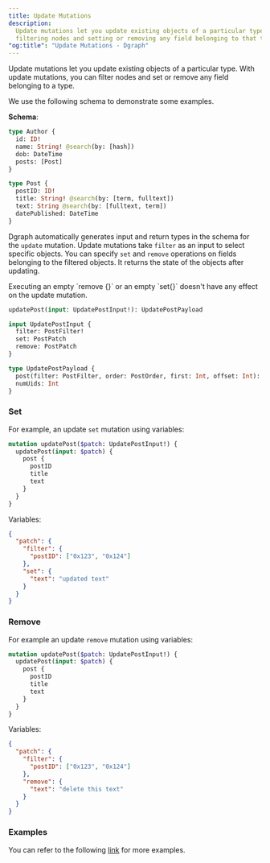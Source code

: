```yaml
---
title: Update Mutations
description:
  Update mutations let you update existing objects of a particular type, by
  filtering nodes and setting or removing any field belonging to that type.
"og:title": "Update Mutations - Dgraph"
---
```



<DgraphWIP />

Update mutations let you update existing objects of a particular type. With
update mutations, you can filter nodes and set or remove any field belonging to
a type.

We use the following schema to demonstrate some examples.

**Schema**:

```graphql
type Author {
  id: ID!
  name: String! @search(by: [hash])
  dob: DateTime
  posts: [Post]
}

type Post {
  postID: ID!
  title: String! @search(by: [term, fulltext])
  text: String @search(by: [fulltext, term])
  datePublished: DateTime
}
```

Dgraph automatically generates input and return types in the schema for the
`update` mutation. Update mutations take `filter` as an input to select specific
objects. You can specify `set` and `remove` operations on fields belonging to
the filtered objects. It returns the state of the objects after updating.

<Note>
  Executing an empty `remove {}` or an empty `set{}` doesn't have any effect on
  the update mutation.
</Note>

```graphql
updatePost(input: UpdatePostInput!): UpdatePostPayload

input UpdatePostInput {
  filter: PostFilter!
  set: PostPatch
  remove: PostPatch
}

type UpdatePostPayload {
  post(filter: PostFilter, order: PostOrder, first: Int, offset: Int): [Post]
  numUids: Int
}
```

### Set

For example, an update `set` mutation using variables:

```graphql
mutation updatePost($patch: UpdatePostInput!) {
  updatePost(input: $patch) {
    post {
      postID
      title
      text
    }
  }
}
```

Variables:

```json
{
  "patch": {
    "filter": {
      "postID": ["0x123", "0x124"]
    },
    "set": {
      "text": "updated text"
    }
  }
}
```

### Remove

For example an update `remove` mutation using variables:

```graphql
mutation updatePost($patch: UpdatePostInput!) {
  updatePost(input: $patch) {
    post {
      postID
      title
      text
    }
  }
}
```

Variables:

```json
{
  "patch": {
    "filter": {
      "postID": ["0x123", "0x124"]
    },
    "remove": {
      "text": "delete this text"
    }
  }
}
```

### Examples

You can refer to the following
[link](https://github.com/hypermodeinc/dgraph/blob/main/graphql/resolve/update_mutation_test.yaml)
for more examples.
